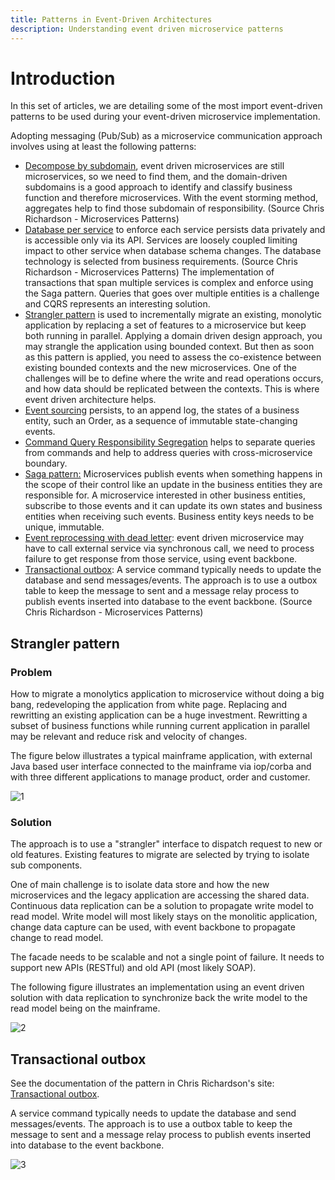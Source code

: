 ```yaml
---
title: Patterns in Event-Driven Architectures
description: Understanding event driven microservice patterns
---
```


# Introduction

In this set of articles, we are detailing some of the most import event-driven patterns to be used during your event-driven microservice implementation.

Adopting messaging (Pub/Sub) as a microservice communication approach involves using at least the following patterns:

* [Decompose by subdomain](https://microservices.io/patterns/decomposition/decompose-by-subdomain.html), event driven
microservices are still microservices, so we need to find them, and the domain-driven subdomains is a good approach to identify and classify business
function and therefore microservices. With the event storming method, aggregates help to find those subdomain of responsibility. (Source Chris Richardson - Microservices Patterns)
* [Database per service](https://microservices.io/patterns/data/database-per-service.html) to enforce each service persists data privately and is accessible only via its API.
Services are loosely coupled limiting impact to other service when database schema changes. The database technology is selected from business requirements. (Source Chris Richardson - Microservices Patterns)
The implementation of transactions that span multiple services is complex and enforce using the Saga pattern. Queries that goes over multiple entities is a challenge and CQRS represents an interesting solution.
* [Strangler pattern](#strangler-pattern) is used to incrementally migrate an existing, monolytic application by replacing a set of features to a microservice but keep both running in parallel.
Applying a domain driven design approach, you may strangle the application using bounded context. But then as soon as this pattern is applied, you need to assess the co-existence between
existing bounded contexts and the new microservices. One of the challenges will be to define where the write and read operations occurs, and how data should be replicated between the contexts.
This is where event driven architecture helps.
* [Event sourcing](./event-sourcing/) persists, to an append log, the states of a business entity, such an Order, as a sequence of immutable state-changing events.
* [Command Query Responsibility Segregation](./cqrs/) helps to separate queries from commands and help to address queries with cross-microservice boundary.
* [Saga pattern:](./saga/) Microservices publish events when something happens in the scope of their control like an update in the business entities they are responsible for. A microservice interested in other business entities, subscribe to those events and it can update its own states and business entities when receiving such events. Business entity keys needs to be unique, immutable.
* [Event reprocessing with dead letter](./dlq/): event driven microservice may have to call external service via synchronous call, we need to process failure to get response from those service, using event backbone.
* [Transactional outbox](#transactional-outbox): A service command typically needs to update the database and send messages/events.
The approach is to use a outbox table to keep the message to sent and a message relay process to publish events inserted into database to the event backbone. (Source Chris Richardson - Microservices Patterns)


## Strangler pattern

### Problem

How to migrate a monolytics application to microservice without doing a big bang, redeveloping the application from white page. Replacing and rewritting an existing application can be a huge investment. Rewritting a subset of business functions while running current application in parallel may be relevant and reduce risk and velocity of changes.

The figure below illustrates a typical mainframe application, with external Java based user interface connected to the mainframe via iop/corba and with three different applications to manage product, order and customer.

![1](./images/strangler.png)

### Solution

The approach is to use a "strangler" interface to dispatch request to new or old features. Existing features to migrate are selected by trying to isolate sub components.

One of main challenge is to isolate data store and how the new microservices and the legacy application are accessing the shared data. Continuous data replication can be a solution to propagate write model to read model. Write model will most likely stays on the monolitic application, change data capture can be used, with event backbone to propagate change to read model.

The facade needs to be scalable and not a single point of failure. It needs to support new APIs (RESTful) and old API (most likely SOAP).

The following figure illustrates an implementation using an event driven solution with data replication to synchronize back the write model to the read model being on the mainframe.

![2](./images/strangler-2.png)

## Transactional outbox

See the documentation of the pattern in Chris Richardson's site: [Transactional outbox](https://microservices.io/patterns/data/transactional-outbox.html).

A service command typically needs to update the database and send messages/events. The approach is to use a outbox table to keep the message to sent and a message relay process to publish events inserted into database to the event backbone.

![3](./images/outbox.png)
